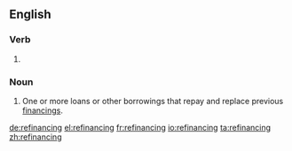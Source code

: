 ==English==

===Verb===
{{head|en}}

# {{present participle of|refinance|lang=en}}

===Noun===
{{en-noun}}

# {{context|finance|lang=en}} One or more loans or other borrowings that repay and replace previous [[financing]]s.

[[de:refinancing]]
[[el:refinancing]]
[[fr:refinancing]]
[[io:refinancing]]
[[ta:refinancing]]
[[zh:refinancing]]